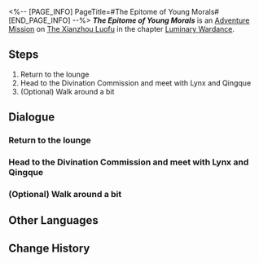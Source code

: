 <%-- [PAGE_INFO]
PageTitle=#The Epitome of Young Morals#
[END_PAGE_INFO] --%>
{{Stub|Dialogue.}}
{{Mission Infobox
|id            = 8025114
|title         = 
|image         = <!--Mission The Epitome of Young Morals.png-->
|type          = Adventure
|event_name    = 
|chapter       = Luminary Wardance
|requirements  = [[Adventure Mission]] ''[[Even When Cheers Fade: Chapter 3]]'' completed
|summary       = <!--official mission summary from Fate's Atlas-->
|characters    = Luka; Lynx; Qingque; Trailblazer
|startLocation = [[The Xianzhou Luofu]] - [[Skysplitter]]
|world         = The Xianzhou Luofu
|area          = Skysplitter
|prev          = Even When Cheers Fade: Chapter 3
|next          = Even When Cheers Fade: Chapter 4
|rewards       = Stellar Jade*10; Lost Crystal*2; Credit*20,000
}}
'''''The Epitome of Young Morals''''' is an [[Adventure Mission]] on [[The Xianzhou Luofu]] in the chapter [[Luminary Wardance]].

==Steps==
# Return to the lounge
# Head to the Divination Commission and meet with Lynx and Qingque
# (Optional) Walk around a bit

<!--
==Gameplay Notes==

--><!--
==Trial Character==

-->
==Dialogue==
{{Stub Dialogue}}
===Return to the lounge===
{{Mission Description|type=adventure|location=Skysplitter|The tense and exciting match draws to a temporary close. It's time to have a quick breather.<br />Use this time to prepare for the upcoming match.}}
{{Dialogue Start}}
:{{tx}}
{{Dialogue End}}

===Head to the Divination Commission and meet with Lynx and Qingque===
{{Mission Description|type=adventure|location=Divination Commission|update|Qingque seems to have made more progress with Igor's relic. Go to the Divination Commission to chat with them.}}
{{Dialogue Start}}
:{{tx}}
{{Dialogue End}}

===(Optional) Walk around a bit===
{{Mission Description|type=adventure|location=Skysplitter|update|The tense and exciting match draws to a temporary close. It's time to have a quick breather.<br />Use this time to prepare for the upcoming match.}}
{{Dialogue Start}}
:{{tx}}
{{Dialogue End}}

==Other Languages==
{{Other Languages
|en   = The Epitome of Young Morals
|zhs  = 天下少年第一流
|zht  = 天下少年第一流
|ja   = 一流は少年より出ずる
|ko   = 천하제일의 소년이 탄생하네
|es   = Hombres jóvenes enfrentados en un duelo sin igual
|fr   = Incarnation de jeunes idéaux
|ru   = Лучший юноша в мире
|th   = เด็กหนุ่มผู้ไร้เทียมทาน
|vi   = Thiên Hạ Đệ Nhất Xuất Thiếu Niên
|de   = Junge Kämpfer in einem beispiellosen Duell
|id   = Pemuda Terhebat Sejagat Raya
|pt   = O Epítome da Jovem Moral
}}

==Change History==
{{Change History|2.5}}
